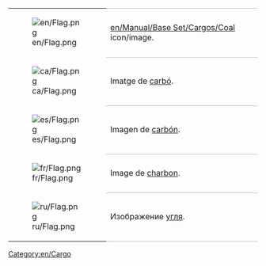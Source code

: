 {| 
|- valign="top"
| [[File:en/Flag.png]]
| style="border-top:1px solid silver; border-bottom:1px solid silver;"| [[en/Manual/Base Set/Cargos/Coal]] icon/image.
|- valign="top"
| [[File:ca/Flag.png]]
| style="border-bottom:1px solid silver;"| Imatge de [[ca/Carbó|carbó]].
|- valign="top"
| [[File:es/Flag.png]]
| style="border-bottom:1px solid silver;"| Imagen de [[es/Manual/Base Set/Cargos/Carbón|carbón]].
|- valign="top"
| [[File:fr/Flag.png]]
| style="border-bottom:1px solid silver;"| Image de [[fr/Manual/Base Set/Cargos/Charbon|charbon]].
|- valign="top"
| [[File:ru/Flag.png]]
| style="border-bottom:1px solid silver;"| Изображение [[ru/Manual/Base Set/Cargos/Уголь|угля]].
|}


[[Category:en/Cargo]]
